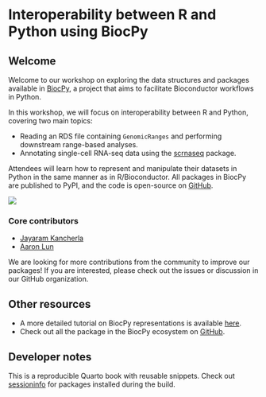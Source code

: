 # Interoperability between R and Python using BiocPy

## Welcome

Welcome to our workshop on exploring the data structures and packages 
available in [BiocPy](https://github.com/biocpy), a project that aims 
to facilitate Bioconductor workflows in Python. 

In this workshop, we will focus on interoperability between R and Python, covering two main topics:

- Reading an RDS file containing `GenomicRanges` and performing downstream range-based analyses.
- Annotating single-cell RNA-seq data using the [scrnaseq](https://github.com/biocpy/scrnaseq) package.

Attendees will learn how to represent and manipulate their datasets in Python 
in the same manner as in R/Bioconductor. 
All packages in BiocPy are published to PyPI, and the code is open-source 
on [GitHub](https://github.com/BiocPy).

![](./assets/workshop.png)

### Core contributors

- [Jayaram Kancherla](https://github.com/jkanche)
- [Aaron Lun](https://github.com/LTLA)

We are looking for more contributions from the community to improve our packages! If you are interested, please check out the issues or discussion in our GitHub organization.

## Other resources

- A more detailed tutorial on BiocPy representations is available [here](https://biocpy.github.io/tutorial/).
- Check out all the package in the BiocPy ecosystem on [GitHub](https://github.com/biocpy).

## Developer notes

This is a reproducible Quarto book with reusable snippets. Check out [sessioninfo](./tutorials/sessioninfo.qmd) for packages installed during the build.